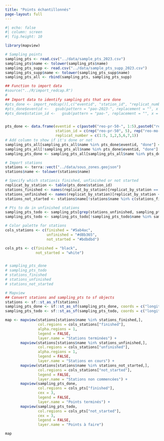 ```yaml
---
title: "Points échantillonnés"
page-layout: full
---
```



```r
#| echo: false
#| column: screen
#| fig.height: 10

library(mapview)

# Sampling points
sampling_pts <- read.csv("../data/sample_pts_2023.csv")
sampling_pts$name <- tolower(sampling_pts$name)
sampling_pts_supp <- read.csv("../data/sample_pts_supp_2023.csv") 
sampling_pts_supp$name <- tolower(sampling_pts_supp$name)
sampling_pts_all <- rbind(sampling_pts, sampling_pts_supp)

## Function to import data
#source("../R/import_redcap.R")
#
## Import data to identify sampling pts that are done
#pts_done <- import_redcap()[,c("eventid", "station_id", "replicat_number")]
#pts_done$eventid <-   gsub(pattern = "pao-2023-", replacement = "", x = pts_done$eventid)
#pts_done$station_id <-   gsub(pattern = "pao-", replacement = "", x = pts_done$station_id)


pts_done <- data.frame(eventid = c(paste0("reo-pr-50-", 1:5),paste0("reo-mo-50-", c(1,2,5,6,7)), "reo-el-50-1"),
                       station_id = c(rep("reo-pr-50", 5), rep("reo-mo-50", 5), "reo-el-50"),
                       replicat_number = c(1:5, 1,2,5,6,7,1))
# Add column to show if it's done or not
sampling_pts_all[sampling_pts_all$name %in% pts_done$eventid, "done"] <- 1
sampling_pts_all[!sampling_pts_all$name %in% pts_done$eventid, "done"] <- 0
sampling_pts_done <- sampling_pts_all[sampling_pts_all$name %in% pts_done$eventid,]

# Import stations
stations <- terra::vect("../data/sous_zones.geojson")
stations$name <- tolower(stations$name)

# Specify which stationis finished, unfinished or not started
replicat_by_station <- table(pts_done$station_id)
stations_finished <- names(replicat_by_station)[replicat_by_station == 5]
stations_unfinished <- names(replicat_by_station)[replicat_by_station < 5]
stations_not_started <- stations$name[!stations$name %in% c(stations_finished,stations_unfinished)]

# Pts to do in unfinished stations
sampling_pts_todo <- sampling_pts[grep(stations_unfinished, sampling_pts$name),]
sampling_pts_todo <- sampling_pts_todo[!sampling_pts_todo$name %in% sampling_pts_done$name,]

# Color palette for stations
cols_stations <- c(finished = "#5ab4ac",
                   unfinished = "#d8b365",
                   not_started = "#bdbdbd")

cols_pts <- c(finished = "black",
              not_started = "white")


# sampling_pts_done
# sampling_pts_todo
# stations_finished
# stations_unfinished
# stations_not_started

# Mapview
## Convert stations and sampling_pts to sf objects
stations <- sf::st_as_sf(stations)
sampling_pts_done <- sf::st_as_sf(sampling_pts_done, coords = c("longitude", "latitude"))[,"name"]
sampling_pts_todo <- sf::st_as_sf(sampling_pts_todo, coords = c("longitude", "latitude"))[,"name"]

map <- mapview(stations[stations$name %in% stations_finished,],
               col.regions = cols_stations["finished"],
               alpha.regions = 1,
               legend = FALSE,
               layer.name = "Stations terminées") +
       mapview(stations[stations$name %in% stations_unfinished,],
               col.regions = cols_stations["unfinished"],
               alpha.regions = 1,
               legend = FALSE,
               layer.name = "Stations en cours") +
       mapview(stations[stations$name %in% stations_not_started,],
               col.regions = cols_stations["not_started"],
               legend = FALSE,
               layer.name = "Stations non commencées") + 
       mapview(sampling_pts_done, 
               col.regions = cols_pts["finished"],
               cex = 3,
               legend = FALSE,
               layer.name = "Points terminés") +
       mapview(sampling_pts_todo, 
               col.regions = cols_pts["not_started"],
               cex = 3,
               legend = FALSE,
               layer.name = "Points à faire")

map

```

